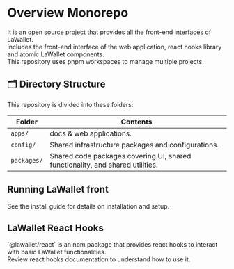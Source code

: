 
# Overview Monorepo

It is an open source project that provides all the front-end interfaces of LaWallet. <br/>
Includes the front-end interface of the web application, react hooks library and atomic LaWallet components. <br/>
This repository uses <Link className="text-blue-500" href="https://pnpm.io/workspaces">pnpm workspaces</Link> to manage multiple projects.

## 🗂 Directory Structure

This repository is divided into these folders:

| Folder      | Contents                                                                      |
| ----------- | ----------------------------------------------------------------------------- |
| `apps/`     | docs & web applications.                                                      |
| `config/`   | Shared infrastructure packages and configurations.                            |
| `packages/` | Shared code packages covering UI, shared functionality, and shared utilities. |

## Running LaWallet front

See the <Link className="text-blue-500" href="/get-started">install guide</Link> for details on installation and setup.

## LaWallet React Hooks

<Link href="https://www.npmjs.com/package/@lawallet/react">`@lawallet/react`</Link> is an npm package that provides react
hooks to interact with basic LaWallet functionalities. <br />
Review <Link className="text-blue-500" href="/react">
  react hooks documentation
</Link> to understand how to use it.
